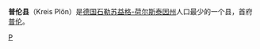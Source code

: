 {{德国县级行政单位
| 县徽图 = Image:Wappen Kreis Ploen.png
| 在德国内的位置图 = Image:Lage des Kreises Plön in Deutschland.png
| 所属联邦州 = 石勒苏益格-荷尔斯泰因州
| 所属行政区 = 
| 首府 = 普伦
| 面积 = 1083.17
| 人口 = 128,304
| 统计时间 = 2015年3月31日
| 人口密度 = 118
| 汽车牌号 = PLÖ
| 下设城镇 = 3个市、83个镇
| 政府地址 = Hamburger Str. 17 - 18<br />24306 Plön
| 政府网站 = www.kreis-ploen.de
| 在州内的位置图 = Image:Schleswig holstein ploe.png
|}}

'''普伦县'''（Kreis Plön）是[[德国|德国]][[石勒苏益格-荷尔斯泰因州|石勒苏益格-荷尔斯泰因州]]人口最少的一个县，首府[[普伦|普伦]]。

{{石勒苏益格-荷尔斯泰因州行政区划}}

{{Authority control}}
[[Category:石勒苏益格-荷尔斯泰因州的县|P]]